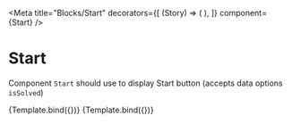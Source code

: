
<Meta
  title="Blocks/Start"
  decorators={[
    (Story) => (
      <LearnContextDecorator>
        <Story />
      </LearnContextDecorator>
    ),
  ]}
  component={Start}
/>

# Start

Component `Start` should use to display Start button (accepts data options `isSolved`)


<Canvas>
  <Story
    name="Start not solved"
    args={{
      isSolved: false,
    }}
  >
    {Template.bind({})}
  </Story>
  <Story
    name="Start solved"
    args={{
      isSolved: true,
    }}
  >
    {Template.bind({})}
  </Story>
</Canvas>
